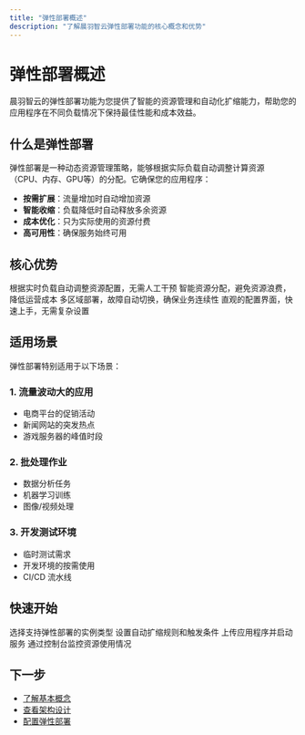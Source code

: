 ```yaml
---
title: "弹性部署概述"
description: "了解晨羽智云弹性部署功能的核心概念和优势"
---
```


# 弹性部署概述

晨羽智云的弹性部署功能为您提供了智能的资源管理和自动化扩缩能力，帮助您的应用程序在不同负载情况下保持最佳性能和成本效益。

## 什么是弹性部署

弹性部署是一种动态资源管理策略，能够根据实际负载自动调整计算资源（CPU、内存、GPU等）的分配。它确保您的应用程序：

- **按需扩展**：流量增加时自动增加资源
- **智能收缩**：负载降低时自动释放多余资源
- **成本优化**：只为实际使用的资源付费
- **高可用性**：确保服务始终可用

## 核心优势

<CardGroup cols={2}>
  <Card
    title="自动伸缩"
    icon="arrows-up-down"
  >
    根据实时负载自动调整资源配置，无需人工干预
  </Card>
  <Card
    title="成本优化"
    icon="coins"
  >
    智能资源分配，避免资源浪费，降低运营成本
  </Card>
  <Card
    title="高可用性"
    icon="shield-check"
  >
    多区域部署，故障自动切换，确保业务连续性
  </Card>
  <Card
    title="简单易用"
    icon="wand-magic-sparkles"
  >
    直观的配置界面，快速上手，无需复杂设置
  </Card>
</CardGroup>

## 适用场景

弹性部署特别适用于以下场景：

### 1. 流量波动大的应用
- 电商平台的促销活动
- 新闻网站的突发热点
- 游戏服务器的峰值时段

### 2. 批处理作业
- 数据分析任务
- 机器学习训练
- 图像/视频处理

### 3. 开发测试环境
- 临时测试需求
- 开发环境的按需使用
- CI/CD 流水线

## 快速开始

<Steps>
  <Step title="创建实例">
    选择支持弹性部署的实例类型
  </Step>
  <Step title="配置策略">
    设置自动扩缩规则和触发条件
  </Step>
  <Step title="部署应用">
    上传应用程序并启动服务
  </Step>
  <Step title="监控管理">
    通过控制台监控资源使用情况
  </Step>
</Steps>

## 下一步

- [了解基本概念](/elastic-deployment/concepts)
- [查看架构设计](/elastic-deployment/architecture)
- [配置弹性部署](/elastic-deployment/configuration) 